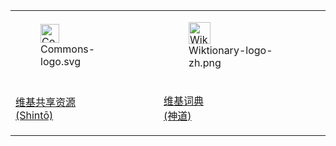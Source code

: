 {| align="center" style="font-size:small; text-align:left;" width="100%"
|- align="center"
|[[File:Commons-logo.svg|30px]]
|[[File:Wiktionary-logo-zh.png|35px]]
|- align="center"
|[[Commons:Category:Shintō|维基共享资源<br/>(Shintō)]]
|[[Wiktionary:神道|维基词典<br/>(神道)]]
|}